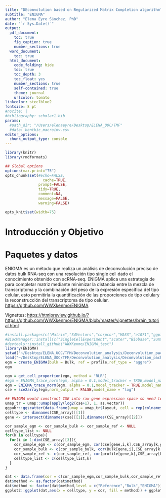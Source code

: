 ```yaml
---
title: "DEconvolution based on Regularized Matrix Completion algorithm"
subtitle: "ENIGMA"
author: "Elena Eyre Sánchez, PhD"
date: "`r Sys.Date()`"
output:
  pdf_document:
    toc: true
    fig_caption: true
    number_sections: true
  word_document:
    toc: true
  html_document:
    code_folding: hide
    toc: true
    toc_depth: 3
    toc_float: yes
    number_sections: true
    self-contained: true
    theme: journal
    urlcolor: tomato
linkcolor: steelblue2
fontsize: 8 pt
#nocite: |
#bibliography: scholar1.bib
params:
  #path_dir: "/Users/elenaeyre/Desktop/ELENA_UOC/TMF"
  #data: benthic_macroinv.csv
editor_options: 
  chunk_output_type: console
---
```


```r
library(knitr)
library(rmdformats)

## Global options
options(max.print="75")
opts_chunk$set(#echo=FALSE,
	             cache=TRUE,
               prompt=FALSE,
               tidy=TRUE,
               comment=NA,
               message=FALSE,
               warning=FALSE)

opts_knit$set(width=75)
```

# Introducción y Objetivo

# Paquetes y datos

ENIGMA es un método que realiza un análisis de deconvolución preciso de datos bulk RNA-seq con una resolución tipo single cell dado el conocimiento obtenido con scRNA-seq. ENIGMA aplica una estrategia de para completar matriz mediante minimizar la distancia entre la mezcla de transcriptoma y la combinación del peso de la expresión específica del tipo celular, esto permitiría la quantificación de las proporciones de tipo celulary la reconstrucción del transcriptoma de tipo celular. <https://github.com/WWXkenmo/ENIGMA>

Vignettes: <https://htmlpreview.github.io/?https://github.com/WWXkenmo/ENIGMA/blob/master/vignettes/brain_tutorial.html>

```r
#install.packages(c("Matrix","S4Vectors","corpcor","MASS","e1071","ggplot2","cowplot","magrittr","purrr","tibble","nnls","doParallel","tidyr","plyr","vctrs","matrixStats"))
#BiocManager::install(c("SingleCellExperiment","scater","Biobase","SummarizedExperiment","sva","preprocessCore"))
#devtools::install_github("WWXKenmo/ENIGMA_test")
library(ENIGMA)
setwd("~/Desktop/ELENA_UOC/TFM/Deconvolution_analysis/Deconvolution_packages")
load("~/Desktop/ELENA_UOC/TFM/Deconvolution_analysis/Deconvolution_packages/ENIGMA_analysis_data/brain_analysis/brain_data.Rdata")
egm = create_ENIGMA(bulk = Bulk, ref = profile,ref_type = "aggre")
egm
```

```r
egm = get_cell_proportion(egm, method = "RLR")
#egm = ENIGMA_trace_norm(egm, alpha = 0.1,model_tracker = TRUE,model_name = "sqrt",preprocess = "sqrt")
egm = ENIGMA_trace_norm(egm, alpha = 0.1,model_tracker = TRUE,model_name = "log", preprocess = "log")
cse = sce2array(egm,norm_output = FALSE,model_name = "log")
```

```r
## ENIGMA would construct CSE into raw gene expression space so need to perform log transformation for visualization
umap_tr = umap::umap(apply(log2(cse+1), 1, as.vector))
ggpubr::ggscatter(data.frame(umap = umap_tr$layout, cell = rep(colnames(profile), each = ncol(Bulk))), x = "umap.1", y = "umap.2", color = "cell", size = 1) + ggtitle('Ground truth')
celltype <- dimnames(CSE_array)[[1]]
gene <- intersect(dimnames(cse)[[1]],dimnames(CSE_array)[[2]])
```

```r
cor_sample_egm <- cor_sample_bulk <- cor_sample_ref <- NULL
celltype_list <- NULL
for(k in celltype){
  for(i in 1:dim(CSE_array)[3]){
    cor_sample_egm <- c(cor_sample_egm, cor(cse[gene,i,k],CSE_array[k,gene,i],method = "sp"))
    cor_sample_bulk <- c(cor_sample_bulk, cor(Bulk[gene,i],CSE_array[k,gene,i],method = "sp"))
    cor_sample_ref <- c(cor_sample_ref, cor(profile[gene,k],CSE_array[k,gene,i],method = "sp"))
    celltype_list <- c(celltype_list,k)
  }
}
```

```r
dat <- data.frame(cor = c(cor_sample_egm,cor_sample_bulk,cor_sample_ref), celltype = rep(celltype_list,3), method = c(rep("ENIGMA",length(cor_sample_egm)),rep("Bulk",length(cor_sample_egm)),rep("Reference",length(cor_sample_egm))))
dat$method <- as.factor(dat$method)
dat$method <- factor(dat$method,level = c("Reference","Bulk","ENIGMA"))
ggplot2::ggplot(dat,aes(x = celltype, y = cor, fill = method)) + ggplot2::geom_boxplot()
```
